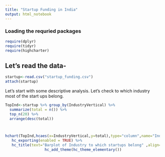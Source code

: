 ```yaml
---
title: "Startup Funding in India"
output: html_notebook
---
```



### Loading the requried packages

```r
require(dplyr)
require(tidyr)
require(highcharter)


```

## Let's read the data-

```r

startup<-read.csv("startup_funding.csv")
attach(startup)

```


Let's start with some descriptive analysis. Let's check to which industry most of the start ups belong.

```r

TopInd<-startup %>% group_by(IndustryVertical) %>% 
  summarize(total = n()) %>% 
  top_n(20) %>% 
  arrange(desc(total))



hchart(TopInd,hcaes(x=IndustryVertical,y=total),type="column",name="Industry",color = "orange") %>% 
   hc_exporting(enabled = TRUE) %>% 
   hc_title(text="Barplot of Industry to which startups belong" ,align="center") %>%
                  hc_add_theme(hc_theme_elementary()) 


```

